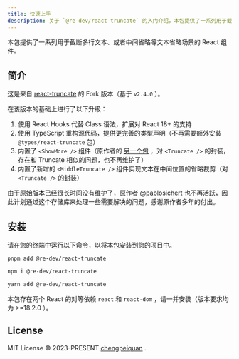 ```yaml
---
title: 快速上手
description: 关于 `@re-dev/react-truncate` 的入门介绍，本包提供了一系列用于截断多行文本、或者中间省略等文本省略场景的 React 组件。
---
```



本包提供了一系列用于截断多行文本、或者中间省略等文本省略场景的 React 组件。

<StatisticalData />

## 简介

这是来自 [react-truncate](https://github.com/pablosichert/react-truncate) 的 Fork 版本（基于 `v2.4.0` ）。

在该版本的基础上进行了以下升级：

1. 使用 React Hooks 代替 Class 语法，扩展对 React 18+ 的支持
2. 使用 TypeScript 重构源代码，提供更完善的类型声明（不再需要额外安装 `@types/react-truncate` 包）
3. 内置了 `<ShowMore />` 组件（原作者的 [另一个包](https://github.com/pablosichert/react-show-more) ，对 `<Truncate />` 的封装，存在和 Truncate 相似的问题，也不再维护了）
4. 内置了新增的 `<MiddleTruncate />` 组件实现文本在中间位置的省略裁剪（对 `<Truncate />` 的封装）

由于原始版本已经很长时间没有维护了，原作者 [@pablosichert](https://github.com/pablosichert) 也不再活跃，因此计划通过这个存储库来处理一些需要解决的问题，感谢原作者多年的付出。

## 安装

请在您的终端中运行以下命令，以将本包安装到您的项目中。

<Tabs>

<TabItem label="pnpm">

```bash
pnpm add @re-dev/react-truncate
```

</TabItem>

<TabItem label="npm">

```bash
npm i @re-dev/react-truncate
```

</TabItem>

<TabItem label="yarn">

```bash
yarn add @re-dev/react-truncate
```

</TabItem>

</Tabs>

本包存在两个 React 的对等依赖 `react` 和 `react-dom` ，请一并安装（版本要求均为 >=18.2.0 ）。

## License

MIT License © 2023-PRESENT [chengpeiquan](https://github.com/chengpeiquan) .

